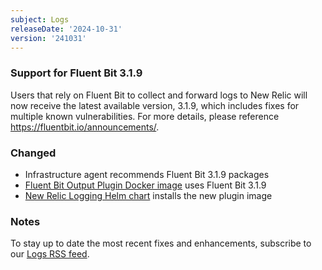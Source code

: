 ```yaml
---
subject: Logs
releaseDate: '2024-10-31'
version: '241031'
---
```


### Support for Fluent Bit 3.1.9

Users that rely on Fluent Bit to collect and forward logs to New Relic will now receive the latest available version, 3.1.9, which includes fixes for multiple known vulnerabilities. For more details, please reference https://fluentbit.io/announcements/.

### Changed

* Infrastructure agent recommends Fluent Bit 3.1.9 packages
* [Fluent Bit Output Plugin Docker image](https://hub.docker.com/r/newrelic/newrelic-fluentbit-output) uses Fluent Bit 3.1.9
* [New Relic Logging Helm chart](https://github.com/newrelic/helm-charts/tree/master/charts/newrelic-logging) installs the new plugin image

### Notes

To stay up to date the most recent fixes and enhancements, subscribe to our [Logs RSS feed](/docs/release-notes/logs-release-notes/).
